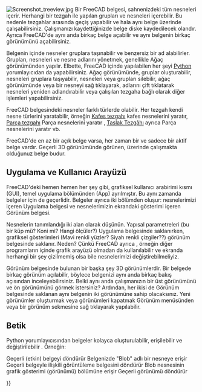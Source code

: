 <languages/>

{{Docnav
|[[Navigation_Cube|Navigation Cube]]
|[[Property_View|Property View]]
}}

{{TOCright}}

[[Image:Screenshot treeview.jpg|left]]
Bir FreeCAD belgesi, sahnenizdeki tüm nesneleri içerir. Herhangi bir tezgah ile yapılan grupları ve nesneleri içerebilir. Bu nedenle tezgahlar arasında geçiş yapabilir ve hala aynı belge üzerinde çalışabilirsiniz. Çalışmanızı kaydettiğinizde belge diske kaydedilecek olandır. Ayrıca FreeCAD'de aynı anda birkaç belge açabilir ve aynı belgenin birkaç görünümünü açabilirsiniz.

<div class="mw-translate-fuzzy">
Belgenin içinde nesneler gruplara taşınabilir ve benzersiz bir ad alabilirler. Grupları, nesneleri ve nesne adlarını yönetmek, genellikle Ağaç görünümünden yapılır. Elbette, FreeCAD içinde yapılabilen her şeyi [[Python]] yorumlayıcıdan da yapabilirsiniz. Ağaç görünümünde, gruplar oluşturabilir, nesneleri gruplara taşıyabilir, nesneleri veya grupları silebilir, ağaç görünümünde veya bir nesneyi sağ tıklayarak, adlarını çift tıklatarak nesneleri yeniden adlandırabilir veya çalışılan tezgaha bağlı olarak diğer işlemleri yapabilirsiniz.
</div>

<div class="mw-translate-fuzzy">
FreeCAD belgesindeki nesneler farklı türlerde olabilir. Her tezgah kendi nesne türlerini yaratabilir, örneğin [[Mesh Workbench|Kafes tezgahı]] kafes nesnelerini yaratır, [[Part Workbench|Parça tezgahı]] Parça nesnelerini yaratır , [[Draft Workbench|Taslak Tezgâhı]] ayrıca Parça nesnelerini yaratır vb.
</div>

FreeCAD'de en az bir açık belge varsa, her zaman bir ve sadece bir aktif belge vardır. Geçerli 3D görünümünde görünen, üzerinde çalışmakta olduğunuz belge budur.

<span id="Application_and_User_Interface"></span>
==Uygulama ve Kullanıcı Arayüzü==

FreeCAD'deki hemen hemen her şey gibi, grafiksel kullanıcı arabirimi kısmı (GUI), temel uygulama bölümünden (App) ayrılmıştır. Bu aynı zamanda belgeler için de geçerlidir. Belgeler ayrıca iki bölümden oluşur: nesnelerimizi içeren Uygulama belgesi ve nesnelerimizin ekrandaki gösterimi içeren Görünüm belgesi. 

Nesnelerin tanımlandığı iki alan olarak düşünün. Yapısal parametreleri (bu bir küp mü? Koni mi? Hangi ölçüler?) Uygulama belgesinde saklanırken, grafiksel gösterimleri (Mavi renkli yüzler? Siyah renkli çizgiler??) görünüm belgesinde saklanır. Neden? Çünkü FreeCAD ayrıca , örneğin diğer programların içinde grafik arayüzü olmadan da kullanılabilir ve ekranda herhangi bir şey çizilmemiş olsa bile nesnelerimizi değiştirebilmeliyiz.

Görünüm belgesinde bulunan bir başka şey 3D görünümlerdir. Bir belgede birkaç görünüm açılabilir, böylece belgenizi aynı anda birkaç bakış açısından inceleyebilirsiniz. Belki aynı anda çalışmanızın bir üst görünümünü ve ön görünümünü görmek istersiniz? Ardından, her ikisi de Görünüm belgesinde saklanan aynı belgenin iki görünümüne sahip olacaksınız. Yeni görünümler oluşturmak veya görünümleri kapatmak Görünüm menüsünden veya bir görünüm sekmesine sağ tıklayarak yapılabilir.

<span id="Scripting"></span>
==Betik==

<div class="mw-translate-fuzzy">
Python yorumlayıcısından belgeler kolayca oluşturulabilir, erişilebilir ve değiştirilebilir . Örneğin:
</div>
{{Code|code=
FreeCAD.ActiveDocument
}}
Geçerli (etkin) belgeyi döndürür
{{Code|code=
FreeCAD.ActiveDocument.Blob
}}
Belgenizde "Blob" adlı bir nesneye erişir
{{Code|code=
FreeCADGui.ActiveDocument
}}
Geçerli belgeyle ilişkili görüntüleme belgesini döndürür
{{Code|code=
FreeCADGui.ActiveDocument.Blob
}}
Blob nesnesinin grafik gösterimi (görünümü) bölümüne erişir
{{Code|code=
FreeCADGui.ActiveDocument.ActiveView
}}
Geçerli görünümü döndürür


<div class="mw-translate-fuzzy">
{{docnav/tr|[[Mouse Model/tr|Fare ile 3D gezinme]]|[[Preferences Editor/tr|Seçenekler penceresi]]}}
</div>

{{Userdocnavi{{#translation:}}}}
